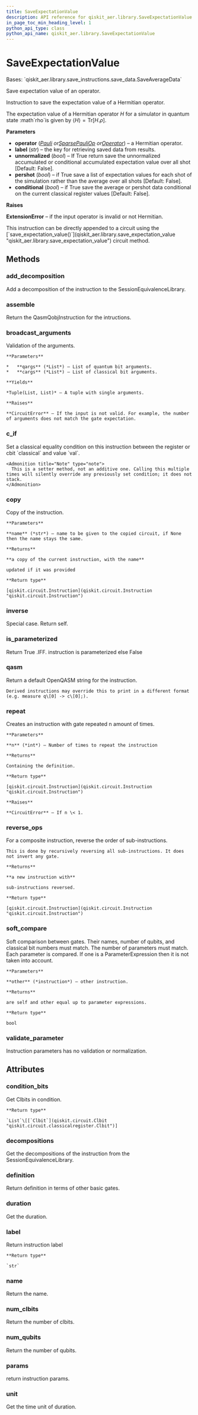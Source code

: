```yaml
---
title: SaveExpectationValue
description: API reference for qiskit_aer.library.SaveExpectationValue
in_page_toc_min_heading_level: 1
python_api_type: class
python_api_name: qiskit_aer.library.SaveExpectationValue
---
```


# SaveExpectationValue

<Class id="qiskit_aer.library.SaveExpectationValue" isDedicatedPage={true} github="https://github.com/qiskit/qiskit-aer/tree/stable/0.12/qiskit_aer/library/save_instructions/save_expectation_value.py" signature="SaveExpectationValue(operator, label='expectation_value', unnormalized=False, pershot=False, conditional=False)" modifiers="class">
  Bases: `qiskit_aer.library.save_instructions.save_data.SaveAverageData`

  Save expectation value of an operator.

  Instruction to save the expectation value of a Hermitian operator.

  The expectation value of a Hermitian operator $H$ for a simulator in quantum state :math\`rho\`is given by $\langle H\rangle = \mbox{Tr}[H.\rho]$.

  **Parameters**

  *   **operator** ([*Pauli*](qiskit.quantum_info.Pauli "qiskit.quantum_info.Pauli")  *or*[*SparsePauliOp*](qiskit.quantum_info.SparsePauliOp "qiskit.quantum_info.SparsePauliOp")  *or*[*Operator*](qiskit.quantum_info.Operator "qiskit.quantum_info.Operator")) – a Hermitian operator.
  *   **label** (*str*) – the key for retrieving saved data from results.
  *   **unnormalized** (*bool*) – If True return save the unnormalized accumulated or conditional accumulated expectation value over all shot \[Default: False].
  *   **pershot** (*bool*) – if True save a list of expectation values for each shot of the simulation rather than the average over all shots \[Default: False].
  *   **conditional** (*bool*) – if True save the average or pershot data conditional on the current classical register values \[Default: False].

  **Raises**

  **ExtensionError** – if the input operator is invalid or not Hermitian.

  <Admonition title="Note" type="note">
    This instruction can be directly appended to a circuit using the [`save_expectation_value()`](qiskit_aer.library.save_expectation_value "qiskit_aer.library.save_expectation_value") circuit method.
  </Admonition>

  ## Methods

  ### add\_decomposition

  <Function id="qiskit_aer.library.SaveExpectationValue.add_decomposition" signature="SaveExpectationValue.add_decomposition(decomposition)">
    Add a decomposition of the instruction to the SessionEquivalenceLibrary.
  </Function>

  ### assemble

  <Function id="qiskit_aer.library.SaveExpectationValue.assemble" signature="SaveExpectationValue.assemble()">
    Return the QasmQobjInstruction for the intructions.
  </Function>

  ### broadcast\_arguments

  <Function id="qiskit_aer.library.SaveExpectationValue.broadcast_arguments" signature="SaveExpectationValue.broadcast_arguments(qargs, cargs)">
    Validation of the arguments.

    **Parameters**

    *   **qargs** (*List*) – List of quantum bit arguments.
    *   **cargs** (*List*) – List of classical bit arguments.

    **Yields**

    *Tuple(List, List)* – A tuple with single arguments.

    **Raises**

    **CircuitError** – If the input is not valid. For example, the number of arguments does not match the gate expectation.
  </Function>

  ### c\_if

  <Function id="qiskit_aer.library.SaveExpectationValue.c_if" signature="SaveExpectationValue.c_if(classical, val)">
    Set a classical equality condition on this instruction between the register or cbit `classical` and value `val`.

    <Admonition title="Note" type="note">
      This is a setter method, not an additive one. Calling this multiple times will silently override any previously set condition; it does not stack.
    </Admonition>
  </Function>

  ### copy

  <Function id="qiskit_aer.library.SaveExpectationValue.copy" signature="SaveExpectationValue.copy(name=None)">
    Copy of the instruction.

    **Parameters**

    **name** (*str*) – name to be given to the copied circuit, if None then the name stays the same.

    **Returns**

    **a copy of the current instruction, with the name**

    updated if it was provided

    **Return type**

    [qiskit.circuit.Instruction](qiskit.circuit.Instruction "qiskit.circuit.Instruction")
  </Function>

  ### inverse

  <Function id="qiskit_aer.library.SaveExpectationValue.inverse" signature="SaveExpectationValue.inverse()">
    Special case. Return self.
  </Function>

  ### is\_parameterized

  <Function id="qiskit_aer.library.SaveExpectationValue.is_parameterized" signature="SaveExpectationValue.is_parameterized()">
    Return True .IFF. instruction is parameterized else False
  </Function>

  ### qasm

  <Function id="qiskit_aer.library.SaveExpectationValue.qasm" signature="SaveExpectationValue.qasm()">
    Return a default OpenQASM string for the instruction.

    Derived instructions may override this to print in a different format (e.g. measure q\[0] -> c\[0];).
  </Function>

  ### repeat

  <Function id="qiskit_aer.library.SaveExpectationValue.repeat" signature="SaveExpectationValue.repeat(n)">
    Creates an instruction with gate repeated n amount of times.

    **Parameters**

    **n** (*int*) – Number of times to repeat the instruction

    **Returns**

    Containing the definition.

    **Return type**

    [qiskit.circuit.Instruction](qiskit.circuit.Instruction "qiskit.circuit.Instruction")

    **Raises**

    **CircuitError** – If n \< 1.
  </Function>

  ### reverse\_ops

  <Function id="qiskit_aer.library.SaveExpectationValue.reverse_ops" signature="SaveExpectationValue.reverse_ops()">
    For a composite instruction, reverse the order of sub-instructions.

    This is done by recursively reversing all sub-instructions. It does not invert any gate.

    **Returns**

    **a new instruction with**

    sub-instructions reversed.

    **Return type**

    [qiskit.circuit.Instruction](qiskit.circuit.Instruction "qiskit.circuit.Instruction")
  </Function>

  ### soft\_compare

  <Function id="qiskit_aer.library.SaveExpectationValue.soft_compare" signature="SaveExpectationValue.soft_compare(other)">
    Soft comparison between gates. Their names, number of qubits, and classical bit numbers must match. The number of parameters must match. Each parameter is compared. If one is a ParameterExpression then it is not taken into account.

    **Parameters**

    **other** (*instruction*) – other instruction.

    **Returns**

    are self and other equal up to parameter expressions.

    **Return type**

    bool
  </Function>

  ### validate\_parameter

  <Function id="qiskit_aer.library.SaveExpectationValue.validate_parameter" signature="SaveExpectationValue.validate_parameter(parameter)">
    Instruction parameters has no validation or normalization.
  </Function>

  ## Attributes

  ### condition\_bits

  <Attribute id="qiskit_aer.library.SaveExpectationValue.condition_bits">
    Get Clbits in condition.

    **Return type**

    `List`\[[`Clbit`](qiskit.circuit.Clbit "qiskit.circuit.classicalregister.Clbit")]
  </Attribute>

  ### decompositions

  <Attribute id="qiskit_aer.library.SaveExpectationValue.decompositions">
    Get the decompositions of the instruction from the SessionEquivalenceLibrary.
  </Attribute>

  ### definition

  <Attribute id="qiskit_aer.library.SaveExpectationValue.definition">
    Return definition in terms of other basic gates.
  </Attribute>

  ### duration

  <Attribute id="qiskit_aer.library.SaveExpectationValue.duration">
    Get the duration.
  </Attribute>

  ### label

  <Attribute id="qiskit_aer.library.SaveExpectationValue.label">
    Return instruction label

    **Return type**

    `str`
  </Attribute>

  ### name

  <Attribute id="qiskit_aer.library.SaveExpectationValue.name">
    Return the name.
  </Attribute>

  ### num\_clbits

  <Attribute id="qiskit_aer.library.SaveExpectationValue.num_clbits">
    Return the number of clbits.
  </Attribute>

  ### num\_qubits

  <Attribute id="qiskit_aer.library.SaveExpectationValue.num_qubits">
    Return the number of qubits.
  </Attribute>

  ### params

  <Attribute id="qiskit_aer.library.SaveExpectationValue.params">
    return instruction params.
  </Attribute>

  ### unit

  <Attribute id="qiskit_aer.library.SaveExpectationValue.unit">
    Get the time unit of duration.
  </Attribute>
</Class>

